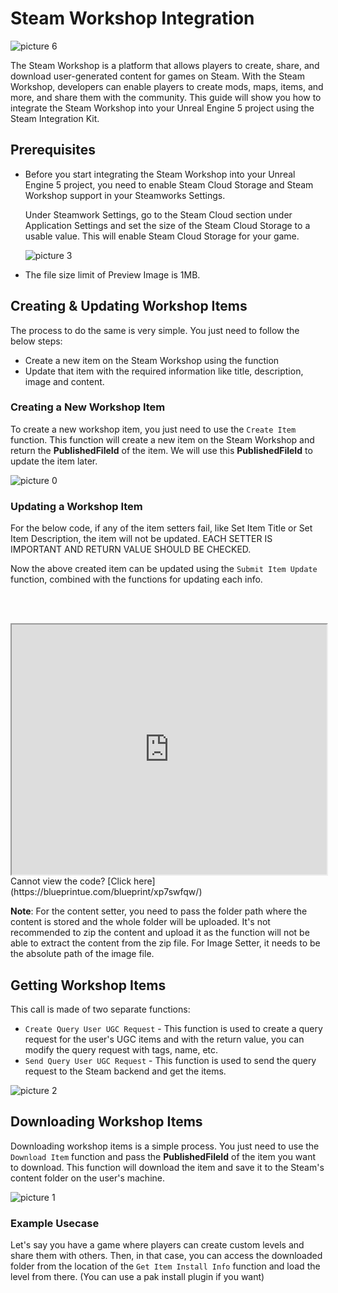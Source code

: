 
# Steam Workshop Integration

![picture 6](../../images/c7e11e2db36865b1d901865a492fc8ec3d27f6b1813b81aae5299a139aa46d27.png)  

The Steam Workshop is a platform that allows players to create, share, and download user-generated content for games on Steam. With the Steam Workshop, developers can enable players to create mods, maps, items, and more, and share them with the community. This guide will show you how to integrate the Steam Workshop into your Unreal Engine 5 project using the Steam Integration Kit.

## Prerequisites

- Before you start integrating the Steam Workshop into your Unreal Engine 5 project, you need to enable Steam Cloud Storage and Steam Workshop support in your Steamworks Settings.

    Under Steamwork Settings, go to the Steam Cloud section under Application Settings and set the size of the Steam Cloud Storage to a usable value. This will enable Steam Cloud Storage for your game.

    ![picture 3](../../images/ececf43c76948ac64012d9264f3887fd52c1661f3c9e5c816797f8f44692a02a.png)  

- The file size limit of Preview Image is 1MB.

## Creating & Updating Workshop Items

The process to do the same is very simple. You just need to follow the below steps:

- Create a new item on the Steam Workshop using the function
- Update that item with the required information like title, description, image and content.

### Creating a New Workshop Item

To create a new workshop item, you just need to use the `Create Item` function. This function will create a new item on the Steam Workshop and return the **PublishedFileId** of the item. We will use this **PublishedFileId** to update the item later.

![picture 0](../../images/38f2bc1283cb205b56c60a242cc17c0c2f39f8808a23463662b2b0ce9e39b7a7.png)  

### Updating a Workshop Item

<Callout type="warning">
    For the below code, if any of the item setters fail, like Set Item Title or Set Item Description, the item will not be updated. EACH SETTER IS IMPORTANT AND RETURN VALUE SHOULD BE CHECKED.
</Callout>


Now the above created item can be updated using the `Submit Item Update` function, combined with the functions for updating each info.

<br></br>

<iframe src="https://blueprintue.com/render/xp7swfqw/" scrolling="no" allowfullscreen width="100%" height="400px"></iframe>
Cannot view the code? [Click here](https://blueprintue.com/blueprint/xp7swfqw/)


**Note**: For the content setter, you need to pass the folder path where the content is stored and the whole folder will be uploaded. It's not recommended to zip the content and upload it as the function will not be able to extract the content from the zip file. For Image Setter, it needs to be the absolute path of the image file.

## Getting Workshop Items

This call is made of two separate functions:

- `Create Query User UGC Request` - This function is used to create a query request for the user's UGC items and with the return value, you can modify the query request with tags, name, etc.
- `Send Query User UGC Request` - This function is used to send the query request to the Steam backend and get the items.

![picture 2](../../images/0839aa1e62dd340077090efa2d01526f472c25d3452e2bc5c4c078df25349ccd.png)  


## Downloading Workshop Items

Downloading workshop items is a simple process. You just need to use the `Download Item` function and pass the **PublishedFileId** of the item you want to download. This function will download the item and save it to the Steam's content folder on the user's machine.

![picture 1](../../images/bd17db721025044e4c72d6f7aa261988cf841676017660517877ffc5433902e5.png)  

### Example Usecase

Let's say you have a game where players can create custom levels and share them with others. Then, in that case, you can access the downloaded folder from the location of the `Get Item Install Info` function and load the level from there. (You can use a pak install plugin if you want)

